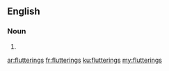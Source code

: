 ==English==

===Noun===
{{head|en}}

# {{plural of|fluttering}}

[[ar:flutterings]]
[[fr:flutterings]]
[[ku:flutterings]]
[[my:flutterings]]
